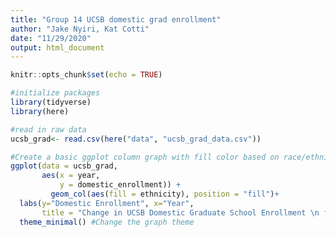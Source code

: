 ```yaml
---
title: "Group 14 UCSB domestic grad enrollment"
author: "Jake Nyiri, Kat Cotti"
date: "11/29/2020"
output: html_document
---
```


```r
knitr::opts_chunk$set(echo = TRUE)
```

```r
#initialize packages
library(tidyverse)
library(here)
```
```r
#read in raw data
ucsb_grad<- read.csv(here("data", "ucsb_grad_data.csv"))

```

```r
#Create a basic ggplot column graph with fill color based on race/ethnicity:
ggplot(data = ucsb_grad, 
       aes(x = year, 
           y = domestic_enrollment)) + 
         geom_col(aes(fill = ethnicity), position = "fill")+
  labs(y="Domestic Enrollment", x="Year", 
       title = "Change in UCSB Domestic Graduate School Enrollment \n from 2000 to 2019") +
  theme_minimal() #Change the graph theme 

```


